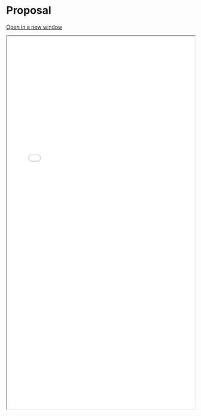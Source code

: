 # Proposal


[Open in a new window](../static/pdf/CV%20proposal.pdf)

<iframe
  width="100%"
  height="1000px"
  src={useBaseUrl('pdf/CV proposal.pdf')}
></iframe>

